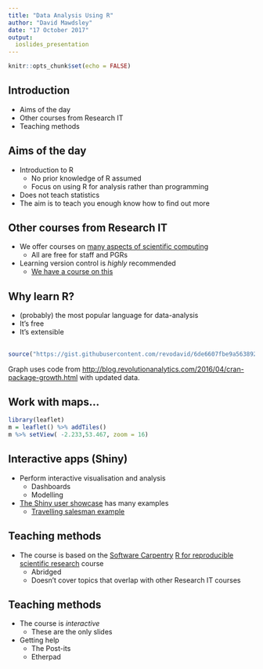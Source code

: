 ```yaml
---
title: "Data Analysis Using R"
author: "David Mawdsley"
date: "17 October 2017"
output: 
  ioslides_presentation
---
```


```r
knitr::opts_chunk$set(echo = FALSE)
```

## Introduction

* Aims of the day
* Other courses from Research IT
* Teaching methods


## Aims of the day

* Introduction to R
  + No prior knowledge of R assumed
  + Focus on using R for analysis rather than programming
* Does not teach statistics
* The aim is to teach you enough know how to find out more

## Other courses from Research IT

* We offer courses on [many aspects of scientific computing](http://ri.itservices.manchester.ac.uk/training)
    + All are free for staff and PGRs
* Learning version control is _highly_ recommended
    + [We have a course on this](https://app.manchester.ac.uk/rrgit)

## Why learn R?

* (probably) the most popular language for data-analysis
* It's free
* It's extensible

## 

```r
source("https://gist.githubusercontent.com/revodavid/6de6607fbe9a5638922a1aae28e554be/raw/2d137dc73024a1820ba92640b4b08e5a52251d47/CRAN_pkg_history.R")

```

Graph uses code from [http://blog.revolutionanalytics.com/2016/04/cran-package-growth.html](http://blog.revolutionanalytics.com/2016/04/cran-package-growth.html) with updated data.


## Work with maps...
```r
library(leaflet)
m = leaflet() %>% addTiles()
m %>% setView( -2.233,53.467, zoom = 16)
```

## Interactive apps (Shiny)

* Perform interactive visualisation and analysis
    + Dashboards
    + Modelling
* [The Shiny user showcase](https://www.rstudio.com/products/shiny/shiny-user-showcase/) has many examples
    + [Travelling salesman example](https://gallery.shinyapps.io/shiny-salesman/)

## Teaching methods

* The course is based on the [Software Carpentry](https://software-carpentry.org) [R for reproducible scientific research](http://swcarpentry.github.io/r-novice-gapminder/) course
    + Abridged
    + Doesn't cover topics that overlap with other Research IT courses
  
## Teaching methods

* The course is _interactive_
    + These are the only slides
* Getting help
    + The Post-its
    + Etherpad

